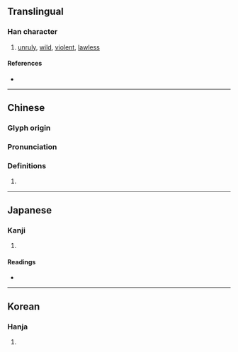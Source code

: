 {{character info/new}}
==Translingual==

===Han character===
{{Han char|rn=94|rad=犬|as=12|sn=15|four=51082|canj=KHMTO|ids=⿰犭厥}}

# [[unruly]], [[wild]], [[violent]], [[lawless]]

====References====
* {{Han ref|kx=0718.080|dkj=20671|dj=1129.230|hdz=21368.020|uh=7357|ud=29527|bh=BCFB|bd=48379}}

----
==Chinese==
{{zh-forms}}

===Glyph origin===
{{Han etym}}

===Pronunciation===
{{zh-pron
|m=jué
|mc=y
|oc=y
|cat=
}}

===Definitions===
{{zh-hanzi}}

# {{zh-only|猖獗}}

----

==Japanese==

===Kanji===
{{ja-kanji|grade=|rs=犬12}}

# {{defn|lang=ja|sort=犬12}}

====Readings====
* {{ja-readings|on=[[けつ]] (ketsu), [[かち]] (kachi)|kun=[[たける]] (takeru)}}

----

==Korean==

===Hanja===
{{ko-hanja|hangeul=궐|eumhun=|rv=gwol|mr=kwŏl|y=kwel}}

# {{defn|lang=ko|sort=犬12}}